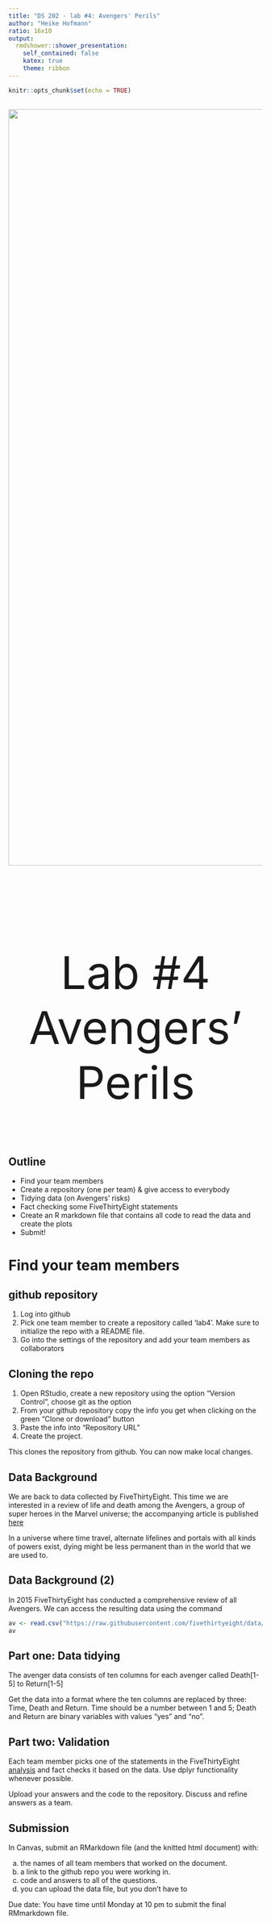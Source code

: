 ```yaml
---
title: "DS 202 - lab #4: Avengers' Perils"
author: "Heike Hofmann"
ratio: 16x10
output:
  rmdshower::shower_presentation:
    self_contained: false
    katex: true
    theme: ribbon
---
```


```r
knitr::opts_chunk$set(echo = TRUE)
```

## { .white }

<img src="https://upload.wikimedia.org/wikipedia/en/2/2b/Avengers_%28Marvel_Comics%29_vol_3_num_38.jpg" class="cover" height=1500>
<br>
<br>
<br>
<br>
<br>
<p class="white" style="font-size:90px" align=center>
 Lab #4<br> Avengers' Perils
</p>



## Outline

- Find your team members
- Create a repository (one per team) & give access to everybody
- Tidying data (on Avengers' risks)
- Fact checking some FiveThirtyEight statements
- Create an R markdown file that contains all code to read the data and create the plots
- Submit!


# Find your team members

## github repository

1. Log into github 
2. Pick one team member to create a repository called 'lab4'. Make sure to initialize the repo with a README file. 
3. Go into the settings of the repository and add your team members as collaborators

## Cloning the repo

1. Open RStudio, create a new repository using the option "Version Control", choose git as the option
2. From your github repository copy  the info you get when clicking on the green "Clone or download" button
3. Paste the info into "Repository URL"
4. Create the project.

This clones the repository from github. You can now make local changes. 


## Data Background

We are back to data collected by FiveThirtyEight. This time we are interested in a review of life and death among the Avengers, a group of super heroes in the Marvel universe; the accompanying article is published [here](https://fivethirtyeight.com/features/avengers-death-comics-age-of-ultron/)

In a universe where time travel, alternate lifelines and portals with all kinds of powers exist, dying might be less permanent than in the world that we are used to. 

## Data Background (2)

In 2015 FiveThirtyEight has conducted a comprehensive review of all Avengers. We can access the resulting data using the command

```r
av <- read.csv("https://raw.githubusercontent.com/fivethirtyeight/data/master/avengers/avengers.csv", stringsAsFactors = FALSE)
av
```

## Part one: Data tidying

The avenger data consists of ten columns for each avenger called Death[1-5] to Return[1-5]

Get the data into a format where the ten columns are replaced by three: Time, Death and Return. Time should be a number between 1 and 5; Death and Return are binary variables with values "yes" and "no".


## Part two: Validation

Each team member picks one of the statements in the FiveThirtyEight [analysis](https://fivethirtyeight.com/features/avengers-death-comics-age-of-ultron/) and fact checks it based on the data. Use dplyr functionality whenever possible.

Upload your answers and the code to the repository. Discuss and refine answers as a team.

## Submission

In Canvas, submit an RMarkdown file (and the knitted html document) with: 

  a. the names of all team members that worked on the document.
  b. a link to the github repo you were working in.
  c. code and answers to all of the questions.
  d. you can upload the data file, but you don't have to


Due date: You have time until Monday at 10 pm to submit the final RMmarkdown file.


